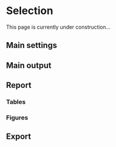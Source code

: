 # Selection {#sec-selection}

This page is currently under construction...

## Main settings

## Main output

## Report

### Tables

### Figures

## Export
